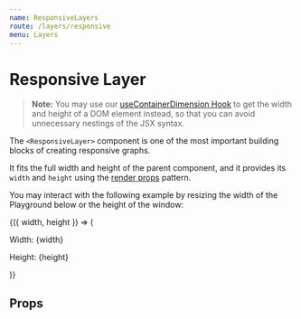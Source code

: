 ```yaml
---
name: ResponsiveLayers
route: /layers/responsive
menu: Layers
---
```



# Responsive Layer

> **Note:** You may use our [useContainerDimension Hook](/hooks/use_container_dimension) to get the width and height of a DOM element instead,
so that you can avoid unnecessary nestings of the JSX syntax.

The `<ResponsiveLayer>` component is one of the most important building blocks of creating responsive graphs.

It fits the full width and height of the parent component, and it provides its `width` and `height` using the [render props](https://reactjs.org/docs/render-props.html) pattern.

You may interact with the following example by resizing the width of the Playground below or the height of the window:

<Playground>
  <div style={{ height: '12vh' }}>
    <ResponsiveLayer>
      {({ width, height }) => (
        <div>
          <p>Width: {width}</p>
          <p>Height: {height}</p>
        </div>
      )}
    </ResponsiveLayer>
  </div>
</Playground>


## Props

<Props of={ResponsiveLayer} />
